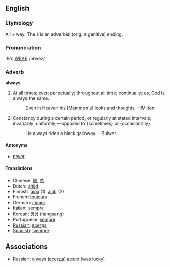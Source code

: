 ==English==
===Etymology===
All + way. The s is an adverbial (orig. a genitive) ending.

===Pronunciation===
IPA: [[WEAE]] /ɔlˈwez/

===Adverb===
'''always'''

# At all times; ever; perpetually; throughout all time; continually; as, God is always the same.
#:    Even in Heaven his [Mammon's] looks and thoughts. --Milton.
# Constancy during a certain period, or regularly at stated intervals; invariably; uniformly;&mdash;opposed to {sometimes} or {occasionally}.
#:    He always rides a black galloway. --Bulwer.
<!-- material copied from Webster's Revised Unabridged Dictionary (1913) -->

====Antonyms====
*[[never]]

====Translations====
*Chinese: [[總]], [[总]]
*Dutch: [[altijd]]
*Finnish: [[aina]] (1), [[alati]] (2)
*French: [[toujours]]
*German: [[immer]]
*Italian: [[sempre]]
*Korean: [[항상]] (hangsang)
*Portuguese: [[sempre]]
*[[Russian]]: [[всегда]]
*[[Spanish]]: [[siempre]]

==Associations==
*[[Russian]]:  [[always]] ([[всегда]]) везло (was [[lucky]])